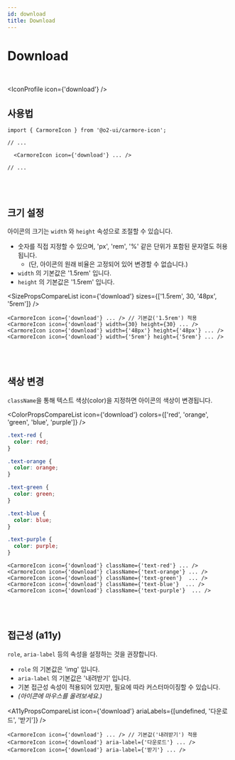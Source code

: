 ```yaml
---
id: download
title: Download
---
```




# Download

<br />

<IconProfile icon={'download'} />

## 사용법

```tsx
import { CarmoreIcon } from '@o2-ui/carmore-icon';

// ...

  <CarmoreIcon icon={'download'} ... />

// ...
```

<br />
<br />

## 크기 설정

아이콘의 크기는 `width` 와 `height` 속성으로 조절할 수 있습니다.

- 숫자를 직접 지정할 수 있으며, 'px', 'rem', '%' 같은 단위가 포함된 문자열도 허용됩니다.
  - (단, 아이콘의 원래 비율은 고정되어 있어 변경할 수 없습니다.)
- `width` 의 기본값은 '1.5rem' 입니다.
- `height` 의 기본값은 '1.5rem' 입니다.

<SizePropsCompareList icon={'download'} sizes={['1.5rem', 30, '48px', '5rem']} />

```tsx
<CarmoreIcon icon={'download'} ... /> // 기본값('1.5rem') 적용
<CarmoreIcon icon={'download'} width={30} height={30} ... />
<CarmoreIcon icon={'download'} width={'48px'} height={'48px'} ... />
<CarmoreIcon icon={'download'} width={'5rem'} height={'5rem'} ... />
```

<br />
<br />

## 색상 변경

`className`을 통해 텍스트 색상(color)을 지정하면 아이콘의 색상이 변경됩니다.

<ColorPropsCompareList icon={'download'} colors={['red', 'orange', 'green', 'blue', 'purple']} />

```css
.text-red {
  color: red;
}

.text-orange {
  color: orange;
}

.text-green {
  color: green;
}

.text-blue {
  color: blue;
}

.text-purple {
  color: purple;
}
```

```tsx
<CarmoreIcon icon={'download'} className={'text-red'} ... />
<CarmoreIcon icon={'download'} className={'text-orange'} ... />
<CarmoreIcon icon={'download'} className={'text-green'}  ... />
<CarmoreIcon icon={'download'} className={'text-blue'}  ... />
<CarmoreIcon icon={'download'} className={'text-purple'}  ... />
```

<br />
<br />

## 접근성 (a11y)

`role`, `aria-label` 등의 속성을 설정하는 것을 권장합니다.

- `role` 의 기본값은 'img' 입니다.
- `aria-label` 의 기본값은 '내려받기' 입니다.
- 기본 접근성 속성이 적용되어 있지만, 필요에 따라 커스터마이징할 수 있습니다.
- _(아이콘에 마우스를 올려보세요.)_

<A11yPropsCompareList icon={'download'} ariaLabels={[undefined, '다운로드', '받기']} />

```tsx
<CarmoreIcon icon={'download'} ... /> // 기본값('내려받기') 적용
<CarmoreIcon icon={'download'} aria-label={'다운로드'} ... />
<CarmoreIcon icon={'download'} aria-label={'받기'} ... />
```
